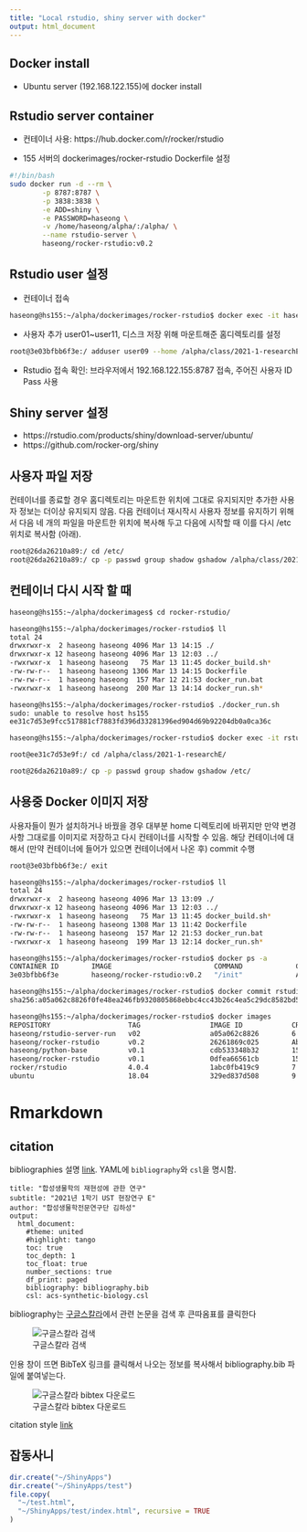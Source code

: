```yaml
---
title: "Local rstudio, shiny server with docker"
output: html_document
---
```



## Docker install

* Ubuntu server (192.168.122.155)에 docker install 

## Rstudio server container 

* 컨테이너 사용: https://hub.docker.com/r/rocker/rstudio

* 155 서버의 dockerimages/rocker-rstudio Dockerfile 설정

```bash
#!/bin/bash
sudo docker run -d --rm \
        -p 8787:8787 \
        -p 3838:3838 \
        -e ADD=shiny \
        -e PASSWORD=haseong \
        -v /home/haseong/alpha/:/alpha/ \
        --name rstudio-server \
        haseong/rocker-rstudio:v0.2

```


## Rstudio user 설정

* 컨테이너 접속 

```bash
haseong@hs155:~/alpha/dockerimages/rocker-rstudio$ docker exec -it haseong/rocker-rstudio:v0.2 /bin/bash
```

* 사용자 추가 user01~user11, 디스크 저장 위해 마운트해준 홈디렉토리를 설정 

```bash
root@3e03bfbb6f3e:/ adduser user09 --home /alpha/class/2021-1-researchE/user09
```

* Rstudio 접속 확인: 브라우저에서 192.168.122.155:8787 접속, 주어진 사용자 ID Pass 사용 


## Shiny server 설정

* https://rstudio.com/products/shiny/download-server/ubuntu/
* https://github.com/rocker-org/shiny

## 사용자 파일 저장

컨테이너를 종료할 경우 홈디렉토리는 마운트한 위치에 그대로 유지되지만 추가한 사용자 정보는 더이상 유지되지 않음. 다음 컨테이너 재시작시 사용자 정보를 유지하기 위해서 다음 네 개의 파일을 마운트한 위치에 복사해 두고 다음에 시작할 때 이를 다시 /etc 위치로 복사함 (아래). 

```bash
root@26da26210a89:/ cd /etc/
root@26da26210a89:/ cp -p passwd group shadow gshadow /alpha/class/2021-1-researchE/

```


## 컨테이너 다시 시작 할 때 
```bash
haseong@hs155:~/alpha/dockerimages$ cd rocker-rstudio/

haseong@hs155:~/alpha/dockerimages/rocker-rstudio$ ll
total 24
drwxrwxr-x  2 haseong haseong 4096 Mar 13 14:15 ./
drwxrwxr-x 12 haseong haseong 4096 Mar 13 12:03 ../
-rwxrwxr-x  1 haseong haseong   75 Mar 13 11:45 docker_build.sh*
-rw-rw-r--  1 haseong haseong 1306 Mar 13 14:15 Dockerfile
-rw-rw-r--  1 haseong haseong  157 Mar 12 21:53 docker_run.bat
-rwxrwxr-x  1 haseong haseong  200 Mar 13 14:14 docker_run.sh*

haseong@hs155:~/alpha/dockerimages/rocker-rstudio$ ./docker_run.sh 
sudo: unable to resolve host hs155
ee31c7d53e9fcc517881cf7883fd396d33281396ed904d69b92204db0a0ca36c

haseong@hs155:~/alpha/dockerimages/rocker-rstudio$ docker exec -it rstudio-server /bin/bash

root@ee31c7d53e9f:/ cd /alpha/class/2021-1-researchE/

root@26da26210a89:/ cp -p passwd group shadow gshadow /etc/
```



## 사용중 Docker 이미지 저장

사용자들이 뭔가 설치하거나 바꿨을 경우 대부분 home 디렉토리에 바뀌지만 만약 변경사항 그대로를 이미지로 저장하고 다시 컨테이너를 시작할 수 있음. 해당 컨테이너에 대해서 (만약 컨테이너에 들어가 있으면 컨테이너에서 나온 후) commit 수행

```bash
root@3e03bfbb6f3e:/ exit

haseong@hs155:~/alpha/dockerimages/rocker-rstudio$ ll
total 24
drwxrwxr-x  2 haseong haseong 4096 Mar 13 13:09 ./
drwxrwxr-x 12 haseong haseong 4096 Mar 13 12:03 ../
-rwxrwxr-x  1 haseong haseong   75 Mar 13 11:45 docker_build.sh*
-rw-rw-r--  1 haseong haseong 1308 Mar 13 11:42 Dockerfile
-rw-rw-r--  1 haseong haseong  157 Mar 12 21:53 docker_run.bat
-rwxrwxr-x  1 haseong haseong  199 Mar 13 12:14 docker_run.sh*

haseong@hs155:~/alpha/dockerimages/rocker-rstudio$ docker ps -a
CONTAINER ID        IMAGE                         COMMAND             CREATED             STATUS              PORTS                                            NAMES
3e03bfbb6f3e        haseong/rocker-rstudio:v0.2   "/init"             About an hour ago   Up About an hour    0.0.0.0:3838->3838/tcp, 0.0.0.0:8787->8787/tcp   rstudio-server

haseong@hs155:~/alpha/dockerimages/rocker-rstudio$ docker commit rstudio-server haseong/rstudio-server-run:v02 
sha256:a05a062c8826f0fe48ea246fb9320805868ebbc4cc43b26c4ea5c29dc8582bd5

haseong@hs155:~/alpha/dockerimages/rocker-rstudio$ docker images
REPOSITORY                   TAG                 IMAGE ID            CREATED             SIZE
haseong/rstudio-server-run   v02                 a05a062c8826        6 seconds ago       2.92GB
haseong/rocker-rstudio       v0.2                26261869c025        About an hour ago   2.47GB
haseong/python-base          v0.1                cdb533348b32        15 hours ago        9.39GB
haseong/rocker-rstudio       v0.1                0dfea66561cb        15 hours ago        2.16GB
rocker/rstudio               4.0.4               1abc0fb419c9        7 days ago          1.95GB
ubuntu                       18.04               329ed837d508        9 days ago          63.3MB

```




# Rmarkdown
## citation

bibliographies 설명 [link](https://bookdown.org/yihui/rmarkdown-cookbook/bibliography.html). YAML에 `bibliography`와 `csl`을 명시함. 
```
title: "합성생물학의 재현성에 관한 연구"
subtitle: "2021년 1학기 UST 현장연구 E"
author: "합성생물학전문연구단 김하성"
output:
  html_document: 
    #theme: united
    #highlight: tango
    toc: true
    toc_depth: 1
    toc_float: true
    number_sections: true
    df_print: paged
    bibliography: bibliography.bib
    csl: acs-synthetic-biology.csl
```

bibliography는 [구글스칼라](https://scholar.google.co.kr/)에서 관련 논문을 검색 후 큰따옴표를 클릭한다

![구글스칼라 검색](google_scholar_search.JPG)

인용 창이 뜨면 BibTeX 링크를 클릭해서 나오는 정보를 복사해서 bibliography.bib 파일에 붙여넣는다. 

![구글스칼라 bibtex 다운로드](google_scholar_bibtex.JPG)

citation style [link](https://www.zotero.org/styles)






## 잡동사니

```r
dir.create("~/ShinyApps")
dir.create("~/ShinyApps/test")
file.copy(
  "~/test.html",
  "~/ShinyApps/test/index.html", recursive = TRUE
)
```
